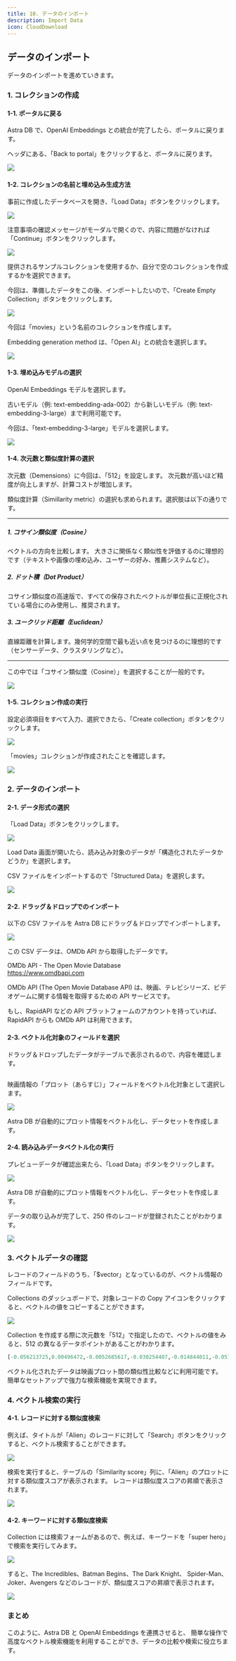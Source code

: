```yaml
---
title: 10. データのインポート
description: Import Data
icon: CloudDownload
---
```


## データのインポート

データのインポートを進めていきます。

### 1. コレクションの作成


<Steps>
<Step>

#### 1-1. ポータルに戻る

Astra DB で、OpenAI Embeddings との統合が完了したら、ポータルに戻ります。

ヘッダにある、「Back to portal」をクリックすると、ポータルに戻ります。

![](/02-hands-on/02-movie-recommendations-app/10_import_data/data_stax_back_to_portal.png)

</Step>

<Step>

#### 1-2. コレクションの名前と埋め込み生成方法

事前に作成したデータベースを開き、「Load Data」ボタンをクリックします。

![](/02-hands-on/02-movie-recommendations-app/10_import_data/data_stax_submit_load_data_button_in_db.png)

注意事項の確認メッセージがモーダルで開くので、内容に問題がなければ「Continue」ボタンをクリックします。

![](/02-hands-on/02-movie-recommendations-app/10_import_data/data_stax_submit_continue_button_in_important_notes_modal.png)

提供されるサンプルコレクションを使用するか、自分で空のコレクションを作成するかを選択できます。

今回は、準備したデータをこの後、インポートしたいので、「Create Empty Collection」ボタンをクリックします。

![](/02-hands-on/02-movie-recommendations-app/10_import_data/data_stax_submit_create_empty_collection_button.png)


今回は「movies」という名前のコレクションを作成します。

Embedding generation method は、「Open AI」との統合を選択します。

![](/02-hands-on/02-movie-recommendations-app/10_import_data/data_stax_enter_collection_name.png)

</Step>

<Step>

#### 1-3. 埋め込みモデルの選択

OpenAI Embeddings モデルを選択します。

古いモデル（例: text-embedding-ada-002）から新しいモデル（例: text-embedding-3-large）まで利用可能です。

今回は、「text-embedding-3-large」モデルを選択します。

![](/02-hands-on/02-movie-recommendations-app/10_import_data/data_stax_select_embedding_model.png)

</Step>

<Step>

#### 1-4. 次元数と類似度計算の選択

次元数（Demensions）に今回は、「512」を設定します。
次元数が高いほど精度が向上しますが、計算コストが増加します。

類似度計算（Simillarity metric）の選択も求められます。選択肢は以下の通りです。

---

##### 1. コサイン類似度（Cosine）

ベクトルの方向を比較します。
大きさに関係なく類似性を評価するのに理想的です（テキストや画像の埋め込み、ユーザーの好み、推薦システムなど）。

##### 2. ドット積（Dot Product）

コサイン類似度の高速版で、すべての保存されたベクトルが単位長に正規化されている場合にのみ使用し、推奨されます。

##### 3. ユークリッド距離（Euclidean）

直線距離を計算します。幾何学的空間で最も近い点を見つけるのに理想的です（センサーデータ、クラスタリングなど）。

---

この中では「コサイン類似度（Cosine）」を選択することが一般的です。

![](/02-hands-on/02-movie-recommendations-app/10_import_data/data_stax_enter_dimensions_value_and_select_simillarity_metric.png)

</Step>

<Step>

#### 1-5. コレクション作成の実行

設定必須項目をすべて入力、選択できたら、「Create collection」ボタンをクリックします。

![](/02-hands-on/02-movie-recommendations-app/10_import_data/data_stax_submit_create_collection_button_in_create_collection_modal.png)

「movies」コレクションが作成されたことを確認します。

![](/02-hands-on/02-movie-recommendations-app/10_import_data/data_stax_created_movies_collections.png)

</Step>
</Steps>

### 2. データのインポート

<Steps>
<Step>

#### 2-1. データ形式の選択

「Load Data」ボタンをクリックします。

![](/02-hands-on/02-movie-recommendations-app/10_import_data/data_stax_submit_load_data_button_in_collection.png)

Load Data 画面が開いたら、読み込み対象のデータが「構造化されたデータかどうか」を選択します。

CSV ファイルをインポートするので「Structured Data」を選択します。

![](/02-hands-on/02-movie-recommendations-app/10_import_data/data_stax_select_structured_data_in_loda_data_modal.png)

</Step>

<Step>

#### 2-2. ドラッグ＆ドロップでのインポート

以下の CSV ファイルを Astra DB にドラッグ＆ドロップでインポートします。


<Files>
  <Folder name="src" defaultOpen>
    <Folder name="data" defaultOpen>
      <a href="/02-hands-on/02-movie-recommendations-app/src/data/import_data.csv" target="_blank">
        <File name="import_data.csv" />
      </a>
    </Folder>
  </Folder>
</Files>

![](/02-hands-on/02-movie-recommendations-app/10_import_data/data_stax_drug_and_drop_csv_file_for_importing_data.png)

この CSV データは、OMDb API から取得したデータです。

OMDb API - The Open Movie Database<br />
https://www.omdbapi.com

OMDb API (The Open Movie Database API) は、映画、テレビシリーズ、ビデオゲームに関する情報を取得するための API サービスです。

もし、RapidAPI などの API プラットフォームのアカウントを持っていれば、RapidAPI からも OMDb API は利用できます。

</Step>

<Step>

#### 2-3. ベクトル化対象のフィールドを選択

ドラッグ＆ドロップしたデータがテーブルで表示されるので、内容を確認します。

<img
  src="/02-hands-on/02-movie-recommendations-app/10_import_data/check_loaded_csv_data.webp"
  alt=""
/>

映画情報の「プロット（あらすじ）」フィールドをベクトル化対象として選択します。

![](/02-hands-on/02-movie-recommendations-app/10_import_data/data_stax_select_plot_field_for_field_to_vectorize.png)

Astra DB が自動的にプロット情報をベクトル化し、データセットを作成します。

</Step>

<Step>

#### 2-4. 読み込みデータベクトル化の実行

プレビューデータが確認出来たら、「Load Data」ボタンをクリックします。

![](/02-hands-on/02-movie-recommendations-app/10_import_data/data_stax_submit_load_data_button_after_checking_preview_data.png)

Astra DB が自動的にプロット情報をベクトル化し、データセットを作成します。

データの取り込みが完了して、250 件のレコードが登録されたことがわかります。

![](/02-hands-on/02-movie-recommendations-app/10_import_data/data_stax_added_250_recoreds_to_movies_collection.png)

</Step>
</Steps>

### 3. ベクトルデータの確認

レコードのフィールドのうち、「$vector」となっているのが、ベクトル情報のフィールドです。

Collections のダッシュボードで、対象レコードの Copy アイコンをクリックすると、ベクトルの値をコピーすることができます。

![](/02-hands-on/02-movie-recommendations-app/10_import_data/data_stax_copy_vecror_from_movies_collection.png)

Collection を作成する際に次元数を「512」で指定したので、ベクトルの値をみると、512 の異なるデータポイントがあることがわかります。

```py title="$vector"
[-0.056213725,0.00496472,-0.0052685617,-0.030254407,-0.014844011,-0.05758249,-0.003318663,-0.010973712,-0.021664232,-0.030372404,0.025015345,0.0044012847,-0.10223252,0.0532874,-0.035304673,-0.00066410133,-0.07981311,0.1027989,-0.020118473,-0.07599001,0.046325587,-0.05257942,0.014065231,0.028390056,0.004162341,0.002559058,0.015433995,-0.011687594,-0.018537315,0.060414415,0.036673438,0.00060067803,0.02938123,0.0060827406,-0.058054477,0.07447965,0.047599953,-0.017298346,0.0064249313,0.11544818,0.0040561436,-0.058620863,0.034101106,0.06338794,0.0684382,-0.0611696,-0.015257,-0.0532874,0.01336905,0.0045281313,-0.034761887,-0.025062542,0.00083630305,-0.047647152,-0.05187144,-0.0010096111,0.0014277626,-0.026218913,-0.0342427,0.011138908,-0.007929392,0.014018033,-0.04375325,-0.005569454,0.0688158,0.004873272,0.045900796,-0.03544627,-0.015351398,0.042077698,0.07127013,0.003696253,-0.104686856,-0.014348424,-0.011964886,-0.03348752,0.024189366,-0.021062449,-0.012790864,-0.093736745,-0.022832401,-0.0067789224,0.042903677,0.045122016,-0.0114516,0.0038879982,0.051965836,-0.13300611,0.07122293,0.02898004,0.0016829309,-0.043446463,0.0076226,-0.054372974,-0.045712,-0.03856139,0.08580735,-0.011557797,-0.039222173,-0.00014251814,0.03091519,-0.014419222,0.010961913,-0.11422101,-0.109029144,0.041511312,-0.054703366,0.046254788,-0.05951764,0.028720448,-0.04007175,0.017251147,-0.059328843,0.029428428,-0.022973998,0.034101106,0.005837897,0.045877196,0.060556013,-0.011286404,0.037641015,-0.00879667,-0.029286832,-0.05498656,0.02706849,-0.06673905,0.00802379,0.005404258,0.018525515,0.07990751,-0.011380802,0.038183797,-0.09043283,0.13498846,0.061216794,-0.021416439,0.008837968,-0.0006781135,0.03346392,0.05220183,0.0058290474,-0.027564077,-0.045641202,-0.067683026,-0.060131222,-0.057110503,0.051352255,0.034077507,-0.00209887,-0.06319914,-0.080332294,-0.011215606,-0.035328273,-0.00419774,0.052532222,0.09227358,0.001601808,0.06395432,-0.0068143215,0.031410776,-0.014655216,-0.03542267,-0.000045516386,0.079057924,0.032968335,0.028012466,-0.031505175,-0.00009937552,-0.01372304,0.058007278,0.02060226,0.010649221,0.04885072,-0.011020911,-0.047434755,0.0609808,0.025204139,-0.015964981,-0.01983528,-0.015363197,0.024614155,-0.015044605,0.038372595,0.007439705,-0.023198191,-0.040921327,0.01411243,-0.036697038,0.06187758,-0.06957097,0.021440038,0.044178043,0.055175353,-0.0120474845,0.03705103,-0.002060521,-0.031033186,0.040850528,-0.02367018,-0.02062586,-0.01721575,-0.024944546,0.018442916,-0.021864828,0.06551188,-0.045169216,-0.047529154,0.043304864,0.025510931,-0.066455856,0.11478739,0.036508244,0.07721718,0.022136219,-0.048307933,-0.002216867,0.004696277,0.021062449,0.022136219,-0.04885072,-0.026360508,-0.0009012014,-0.0016106578,-0.011221506,-0.028319258,0.012543071,-0.013274652,0.09949499,-0.01374664,0.010271631,-0.046726774,-0.025676128,-0.019245295,0.018572712,-0.022207018,-0.022112621,0.0070503154,0.02702129,-0.08283383,0.022419412,-0.0021504937,0.036673438,-0.0071978113,-0.030962389,0.07863314,0.0025354584,-0.0051358156,0.020755656,0.026926894,-0.028106863,-0.0041328417,-0.017711336,0.042809278,0.017734936,0.033865113,0.116014555,0.038396195,-0.057299297,0.015681788,0.01411243,0.0068438207,0.010466326,0.021593435,-0.053759392,0.03617785,-0.03582386,0.00033463186,0.009180159,0.07391326,0.029971214,0.060084026,-0.016873557,-0.028460855,-0.01636617,0.019174498,-0.035540666,0.07145893,-0.046891972,0.057016104,-0.0009624123,0.04132252,0.05154105,-0.034502294,-0.06140559,0.014442821,0.020448864,-0.030679196,-0.016141977,-0.018749708,0.046372786,-0.026431307,-0.025794124,0.0050915666,0.012519471,0.0725917,0.07386606,0.03129278,-0.034997884,-0.06461511,-0.0011010587,0.08358901,-0.04927551,0.030726394,-0.07150613,0.037239823,0.04722236,-0.023080194,0.061216794,-0.116958536,-0.07207251,0.004764125,0.055552945,-0.02633691,0.0190801,-0.013581444,-0.06603107,0.037145425,-0.04724596,0.015221601,-0.058856856,0.021086046,0.022856,0.015752587,0.05456177,0.004241989,-0.014407422,0.00035270012,-0.07093974,0.04311607,0.046018794,-0.041464113,0.027776472,-0.07721718,0.01754614,0.03355832,-0.14433381,0.016956156,0.052107435,-0.009864542,0.025133342,-0.00104501,-0.029971214,-0.009333556,-0.024661353,-0.05262662,0.018041726,0.046750374,0.0052715116,0.030065611,0.083825,0.0013665517,-0.089866444,-0.045617603,0.024755752,0.019965077,0.03849059,0.0063541336,0.03889178,-0.008230284,0.08679853,-0.09430313,0.02702129,-0.013581444,0.071883716,-0.04547601,-0.10176053,-0.02174683,-0.07938832,0.040614534,0.04387125,0.008460378,0.024094969,0.023174593,0.0071919113,-0.0073453076,-0.063671134,0.01682636,-0.063671134,-0.021982824,0.007481004,-0.037593815,0.0067258235,-0.05644972,0.04158211,-0.010000238,0.085618556,0.0343843,0.01945769,0.07537642,0.009109361,-0.0534762,-0.021074247,-0.04797754,0.05187144,0.036390245,0.05418418,-0.07419646,0.0035163078,-0.022266015,-0.010838016,0.06603107,0.013911835,-0.010501725,-0.06551188,-0.011009111,0.0061181397,-0.047481954,-0.053145807,0.07514043,0.028578851,-0.025322136,0.0031770668,-0.014324824,-0.0055399546,-0.01718035,0.008200785,0.010779018,0.06343514,-0.062396765,0.045570407,0.0106079215,-0.0028452005,-0.04502762,0.035729464,-0.0063246344,0.010666921,-0.028696848,-0.03171757,0.0059352443,-0.015457595,-0.034620292,-0.02978242,0.0045310813,-0.03686223,0.015469395,-0.015115404,-0.018490115,-0.008637373,-0.037405018,0.006171238,-0.079057924,-0.0042891875,-0.06173598,-0.043446463,-0.026950493,0.05843207,0.087034516,-0.089772046,-0.05772409,0.0012721542,-0.03511588,0.062632754,0.0034012608,-0.047859546,-0.01636617,0.004646128,-0.1031765,0.024130367,-0.00418004,-0.043399263,0.030608397,0.050880264,0.054750565,0.008112287,-0.038254596,-0.05498656,-0.0150328055,-0.009811442,-0.00457533,0.00002039595,-0.037216224,-0.07825555,-0.074574046,-0.013416248,0.029310431,0.055458546,-0.009357154,-0.038726583,0.0075695016,-0.017439943,0.060084026,-0.017675936,-0.00044101343,-0.057440896,0.009575449,0.04049654,-0.038065802,-0.00572875,-0.0035310574,-0.038986176,0.0343843,-0.13074057,0.03785341,-0.034950685,-0.011215606,-0.052343428,0.029121637,-0.05149385,0.054703366,0.043658856,0.017251147,-0.006188938,-0.089724846,0.015858784,-0.10931233,-0.051729843,0.017628739,-0.02702129,0.010430926,-0.044083644,-0.024118567,0.034974284]
```

ベクトル化されたデータは映画プロット間の類似性比較などに利用可能です。
簡単なセットアップで強力な検索機能を実現できます。

### 4. ベクトル検索の実行

#### 4-1. レコードに対する類似度検索

例えば、タイトルが「Alien」のレコードに対して「Search」ボタンをクリックすると、ベクトル検索することができます。

![](/02-hands-on/02-movie-recommendations-app/10_import_data/data_stax_search_similarityh_for_record_in_movies_collection.png)

検索を実行すると、テーブルの「Similarity score」列に、「Alien」のプロットに対する類似度スコアが表示されます。
レコードは類似度スコアの昇順で表示されます。

![](/02-hands-on/02-movie-recommendations-app/10_import_data/data_stax_similarity_score.png)

#### 4-2. キーワードに対する類似度検索

Collection には検索フォームがあるので、例えば、キーワードを「super hero」で検索を実行してみます。

![](/02-hands-on/02-movie-recommendations-app/10_import_data/data_stax_search_term_with_super_hero_in_movies_collection.png)

すると、The Incredibles、Batman Begins、The Dark Knight、
Spider-Man、Joker、Avengers などのレコードが、類似度スコアの昇順で表示されます。

![](/02-hands-on/02-movie-recommendations-app/10_import_data/data_stax_search_results_of_search_term_with_super_hero_in_movies_collection.png)

### まとめ

このように、Astra DB と OpenAI Embeddings を連携させると、
簡単な操作で高度なベクトル検索機能を利用することができ、データの比較や検索に役立ちます。
